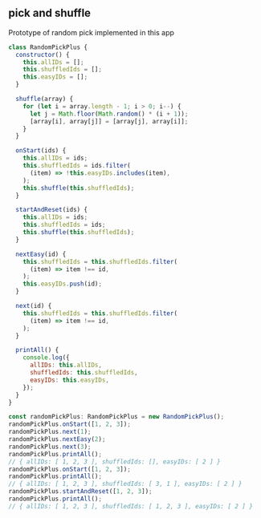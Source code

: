 
## pick and shuffle

Prototype of random pick implemented in this app

```js
class RandomPickPlus {
  constructor() {
    this.allIDs = [];
    this.shuffledIds = [];
    this.easyIDs = [];
  }

  shuffle(array) {
    for (let i = array.length - 1; i > 0; i--) {
      let j = Math.floor(Math.random() * (i + 1));
      [array[i], array[j]] = [array[j], array[i]];
    }
  }

  onStart(ids) {
    this.allIDs = ids;
    this.shuffledIds = ids.filter(
      (item) => !this.easyIDs.includes(item),
    );
    this.shuffle(this.shuffledIds);
  }

  startAndReset(ids) {
    this.allIDs = ids;
    this.shuffledIds = ids;
    this.shuffle(this.shuffledIds);
  }

  nextEasy(id) {
    this.shuffledIds = this.shuffledIds.filter(
      (item) => item !== id,
    );
    this.easyIDs.push(id);
  }

  next(id) {
    this.shuffledIds = this.shuffledIds.filter(
      (item) => item !== id,
    );
  }

  printAll() {
    console.log({
      allIDs: this.allIDs,
      shuffledIds: this.shuffledIds,
      easyIDs: this.easyIDs,
    });
  }
}

const randomPickPlus: RandomPickPlus = new RandomPickPlus();
randomPickPlus.onStart([1, 2, 3]);
randomPickPlus.next(1);
randomPickPlus.nextEasy(2);
randomPickPlus.next(3);
randomPickPlus.printAll();
// { allIDs: [ 1, 2, 3 ], shuffledIds: [], easyIDs: [ 2 ] }
randomPickPlus.onStart([1, 2, 3]);
randomPickPlus.printAll();
// { allIDs: [ 1, 2, 3 ], shuffledIds: [ 3, 1 ], easyIDs: [ 2 ] }
randomPickPlus.startAndReset([1, 2, 3]);
randomPickPlus.printAll();
// { allIDs: [ 1, 2, 3 ], shuffledIds: [ 1, 2, 3 ], easyIDs: [ 2 ] }
```
